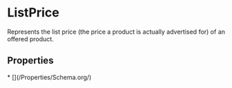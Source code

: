  
# ListPrice

Represents the list price (the price a product is actually advertised for) of an offered product.

## Properties

<Grid>
* [](/Properties/Schema.org/)
</Grid>

